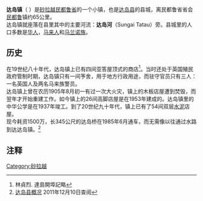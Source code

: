 {{Infobox settlement
|name = 达岛镇
|native_name = Pekan Tatau
|nickname = 
|motto = 
|pushpin_map                  = Malaysia
|pushpin_label_position       = right
|subdivision_type = [[世界地理索引|國家]]
|subdivision_name = {{MYS}}
|subdivision_type1 = [[马来西亚行政区划|州]]
|subdivision_name1 = [[File:Flag_of_Sarawak.svg|22x20px]][[砂拉越州|砂拉越州]]
|subdivision_type2 = 省
|subdivision_name2 = [[民都鲁省|民都鲁省]]
|subdivision_type3 = 县
|subdivision_name3 = [[达岛县|达岛县]]
|found_title = 开埠
|found_date = 19世纪中叶
|latd=2 |latm=53 |lats=0 |latNS=N
|longd=112 |longm=51 |longs=0 |longEW=E
|elevation_m = 35
|elevation_ft = 115
|website = 
}}

'''达岛镇'''（''{{lang-en|Tatau Town}} {{lang-ms|Pekan Tatau}}''）是[[砂拉越|砂拉越]][[民都鲁省|民都鲁省]]的一个小镇，也是[[达岛县|达岛县]]的县城，离民都鲁省省会[[民都鲁|民都鲁]]镇约65公里。<br />
达岛镇就座落在县里其中的主要河流：'''达岛河'''（Sungai Tatau）旁。县城里的人口多数是[[华人|华人]]，[[马来人|马来人]]和[[马兰诺族|马兰诺族]]。

== 历史 ==
在19世纪八十年代，达岛镇上已有四间亚答屋顶式的商店<ref>林貞烈. 達島開埠記略</ref>。当时还处于英国殖民政府管制时期，达岛镇只有一间芧舍，用于地方行政用途，而驻守官员只有三人：一名英国人及两名马来族警员。<br />

达岛镇上曾在农历1905年8月初一有过一次大火灾，镇上的木板店屋遭到焚毁，而翌年才开始重建工作。如今镇上的26间高脚店屋是在1953年建成的。达岛镇里的中华公学是在1937年竣工。到了20世纪九十年代，镇上已有了54间双层[[水泥|水泥]]店屋。<br />
现今耗资1500万，长345公尺的达岛桥在1985年6月通车，而无需像以往通过水路到达达岛镇。<ref>[http://p216bintulu.com/btu-map-safari/indexb5.html 达岛县概况]{{dead link|date=十月 2017 |bot=InternetArchiveBot }} 2011年12月10日查阅{{zh}}</ref>

== 注释 ==
{{reflist}}


{{砂拉越小作品}}
{{砂拉越城镇与村落}}

[[Category:砂拉越|Category:砂拉越]]